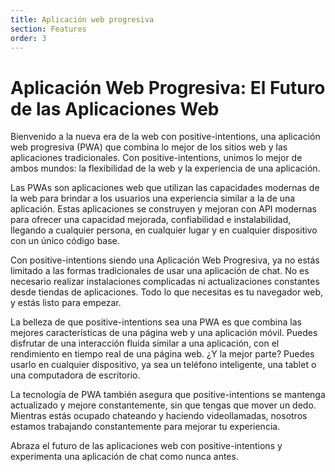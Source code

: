 ```yaml
---
title: Aplicación web progresiva
section: Features
order: 3
---
```



# Aplicación Web Progresiva: El Futuro de las Aplicaciones Web
<NLevelAnalytics />

Bienvenido a la nueva era de la web con positive-intentions, una aplicación web progresiva (PWA) que combina lo mejor de los sitios web y las aplicaciones tradicionales. Con positive-intentions, unimos lo mejor de ambos mundos: la flexibilidad de la web y la experiencia de una aplicación.

Las PWAs son aplicaciones web que utilizan las capacidades modernas de la web para brindar a los usuarios una experiencia similar a la de una aplicación. Estas aplicaciones se construyen y mejoran con API modernas para ofrecer una capacidad mejorada, confiabilidad e instalabilidad, llegando a cualquier persona, en cualquier lugar y en cualquier dispositivo con un único código base.

Con positive-intentions siendo una Aplicación Web Progresiva, ya no estás limitado a las formas tradicionales de usar una aplicación de chat. No es necesario realizar instalaciones complicadas ni actualizaciones constantes desde tiendas de aplicaciones. Todo lo que necesitas es tu navegador web, y estás listo para empezar.

La belleza de que positive-intentions sea una PWA es que combina las mejores características de una página web y una aplicación móvil. Puedes disfrutar de una interacción fluida similar a una aplicación, con el rendimiento en tiempo real de una página web. ¿Y la mejor parte? Puedes usarlo en cualquier dispositivo, ya sea un teléfono inteligente, una tablet o una computadora de escritorio.

La tecnología de PWA también asegura que positive-intentions se mantenga actualizado y mejore constantemente, sin que tengas que mover un dedo. Mientras estás ocupado chateando y haciendo videollamadas, nosotros estamos trabajando constantemente para mejorar tu experiencia.

Abraza el futuro de las aplicaciones web con positive-intentions y experimenta una aplicación de chat como nunca antes.
